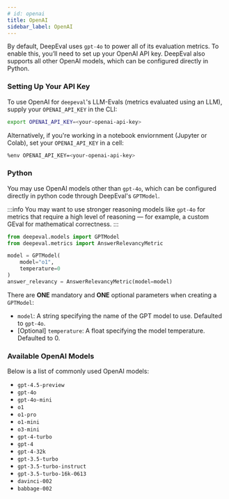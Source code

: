 ```yaml
---
# id: openai
title: OpenAI
sidebar_label: OpenAI
---
```


By default, DeepEval uses `gpt-4o` to power all of its evaluation metrics. To enable this, you’ll need to set up your OpenAI API key. DeepEval also supports all other OpenAI models, which can be configured directly in Python.

### Setting Up Your API Key

To use OpenAI for `deepeval`'s LLM-Evals (metrics evaluated using an LLM), supply your `OPENAI_API_KEY` in the CLI:

```bash
export OPENAI_API_KEY=<your-openai-api-key>
```

Alternatively, if you're working in a notebook enviornment (Jupyter or Colab), set your `OPENAI_API_KEY` in a cell:

```bash
%env OPENAI_API_KEY=<your-openai-api-key>
```

### Python

You may use OpenAI models other than `gpt-4o`, which can be configured directly in python code through DeepEval's `GPTModel`.

:::info
You may want to use stronger reasoning models like `gpt-4o` for metrics that require a high level of reasoning — for example, a custom GEval for mathematical correctness.
:::

```python
from deepeval.models import GPTModel
from deepeval.metrics import AnswerRelevancyMetric

model = GPTModel(
    model="o1",
    temperature=0
)
answer_relevancy = AnswerRelevancyMetric(model=model)
```

There are **ONE** mandatory and **ONE** optional parameters when creating a `GPTModel`:

- `model`: A string specifying the name of the GPT model to use. Defaulted to `gpt-4o`.
- [Optional] `temperature`: A float specifying the model temperature. Defaulted to 0.

### Available OpenAI Models

Below is a list of commonly used OpenAI models:

- `gpt-4.5-preview`
- `gpt-4o`
- `gpt-4o-mini`
- `o1`
- `o1-pro`
- `o1-mini`
- `o3-mini`
- `gpt-4-turbo`
- `gpt-4`
- `gpt-4-32k`
- `gpt-3.5-turbo`
- `gpt-3.5-turbo-instruct`
- `gpt-3.5-turbo-16k-0613`
- `davinci-002`
- `babbage-002`
